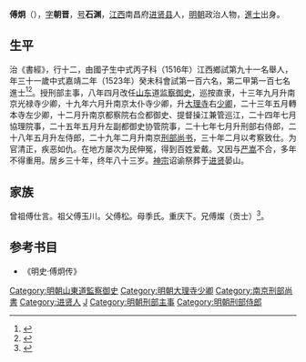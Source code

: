 {{明清人物信息框
| 姓名 = 傅炯
| 原名 =
| 圖片名稱= 
| 圖片大小 =
| 圖片說明 = 
| 最高職務 =
| 國家 = 大明 
| 爵位 =
| 籍貫 = [[江西|江西]][[南昌府|南昌府]][[進賢縣|進賢縣]]
| 族裔 = 
| 字號 = 
| 諡號 =
| 出生日期 = 八月十一日
| 出生地點 = 
| 逝世日期 =萬曆三年
| 逝世地點 =
| 墓葬 =
| 配偶 = 娶萬氏
| 親屬 = （子）傅點
| 出身 =
* 正德十一年丙子科舉人
* 嘉靖二年癸未科進士
| 經歷 =
| 著作 = 
}}'''傅炯'''（{{bd|1493年||1575年|catIdx=F傅}}），[[表字|字]]'''朝晋'''，[[号|号]]'''石渊'''，[[江西|江西]]南昌府[[进贤县|进贤县]]人，[[明朝|明朝]]政治人物，[[進士|進士]]出身。

==生平== 
治《書經》，行十二，由國子生中式丙子科（1516年）江西鄉試第九十一名舉人，年三十一歲中式嘉靖二年（1523年）癸未科會試第一百六名，第二甲第一百七名進士<ref>{{Cite book|title=《皇明贡举考》卷五|last=（明）[[张朝瑞|张朝瑞]]|first=|publisher=《续修四库全书》史部第828册|year=|isbn=|location=|pages=}}</ref><ref>{{Cite book|title=贡举志五种 上|last=鲁小俊，江俊伟著|first=|publisher=武汉：武汉大学出版社|year=2009|isbn=978-7-307-07043-1|location=|pages=}}</ref>。授刑部主事，八年四月改任[[山东|山东]]道[[监察御史|监察御史]]，巡按直隶，十三年九月升南京光禄寺少卿，十九年六月升南京太仆寺少卿，升[[大理寺|大理寺]]右[[少卿|少卿]]，二十三年五月轉本寺左少卿，十二月升南京都察院右佥都御史、提督操江兼管巡江，二十四年七月協理院事，二十五年五月升左副都御史协管院事，二十七年七月升刑部右侍郎，二十八年五月升左侍郎，二十九年二月升南京[[刑部尚书|刑部尚书]]，三十年二月以考察致仕。为官清正，疾恶如仇。在地方屡次为民伸冤，得到百姓爱戴。又因与[[严嵩|严嵩]]不合，多年不得重用。居乡三十年，终年八十三岁。[[神宗|神宗]]诏谕祭葬于[[进贤|进贤]]晏山。

==家族== 
曾祖傅仕言。祖父傅玉川。父傅松。母季氏。重庆下。兄傅燦（贡士）<ref>{{Cite book|title=天一阁藏明代科举录选刊 登科录 点校本|last=龚延明主编|first=|publisher=宁波出版社|year=2016|isbn=978-7-5526-2320-8|location=宁波|pages=|quote=《天一閣藏明代科舉錄選刊.登科錄》之《嘉靖二年癸未科進士登科録》}}</ref>。

== 参考书目 ==
{{reflist}}
*《明史·傅炯传》

{{嘉靖二年癸未科殿試金榜}}
{{DEFAULTSORT:Fu傅}}

[[Category:明朝山東道監察御史|Category:明朝山東道監察御史]]
[[Category:明朝大理寺少卿|Category:明朝大理寺少卿]]
[[Category:南京刑部尚書|Category:南京刑部尚書]]
[[Category:进贤人|Category:进贤人]]
[[Category:傅姓|J]]
[[Category:明朝刑部主事|Category:明朝刑部主事]]
[[Category:明朝刑部侍郎|Category:明朝刑部侍郎]]